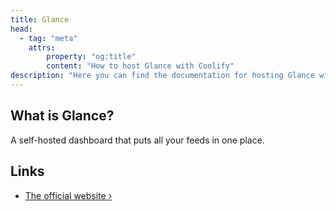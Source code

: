 ```yaml
---
title: Glance
head:
  - tag: "meta"
    attrs:
        property: "og:title"
        content: "How to host Glance with Coolify"
description: "Here you can find the documentation for hosting Glance with Coolify."
---
```



<Badge text="One-click setup." variant="note" size="large" />

## What is Glance?

A self-hosted dashboard that puts all your feeds in one place.

## Links

- [The official website ›](https://github.com/glanceapp/glance)